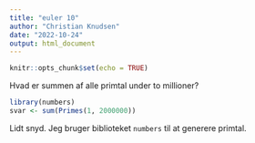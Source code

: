 ```yaml
---
title: "euler 10"
author: "Christian Knudsen"
date: "2022-10-24"
output: html_document
---
```


```r
knitr::opts_chunk$set(echo = TRUE)
```

Hvad er summen af alle primtal under to millioner?

```r
library(numbers)
svar <- sum(Primes(1, 2000000))
```

Lidt snyd. Jeg bruger biblioteket `numbers` til at 
generere primtal.
